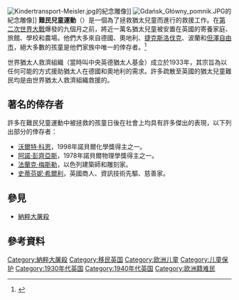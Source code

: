 {{noteTA
|G1= PP
| 1= zh-tw:難民兒童運動; zh-cn:儿童撤离行动; zh-hk:難民兒童運動; zh-mo:儿童撤离行动; zh-sg:儿童撤离行动;
}}
[[Image:Kindertransport-Meisler.jpg|thumb]]的紀念雕像]]
[[Image:Gdańsk_Główny_pomnik.JPG|thumb]]的紀念雕像]]
'''難民兒童運動'''（{{lang-de|Kindertransport}}）是一個為了拯救猶太兒童而進行的救援工作。在[[第二次世界大戰|第二次世界大戰]]爆發的九個月之前，將近一萬名猶太兒童被安置在英國的寄養家庭、旅館、學校和農場。他們大多來自德國、奧地利、[[捷克斯洛伐克|捷克斯洛伐克]]、波蘭和[[但澤自由市|但澤自由市]]，絕大多數的孩童是他們家族中唯一的倖存者。<ref>{{cite web |url=http://www.historylearningsite.co.uk/kindertransport.htm |title=Kindertransport |date=July 2009 |publisher=History Learning Site |accessdate=2 February 2014}}</ref>

世界猶太人救濟組織（當時叫中央英德猶太人基金）成立於1933年，其宗旨為以任何可能的方式援助猶太人在德國和奧地利的需求。許多疏散至英國的猶太兒童難民均是由世界猶太人救濟組織救援的。

== 著名的倖存者 ==
許多在難民兒童運動中被拯救的孩童日後在社會上均具有許多傑出的表現，以下列出部分的倖存者：

*[[沃爾特·科恩|沃爾特·科恩]]，1998年諾貝爾化學獎得主之一。
*[[阿諾·彭齊亞斯|阿諾·彭齊亞斯]]，1978年諾貝爾物理學獎得主之一。
*[[法蘭克·梅斯勒|法蘭克·梅斯勒]]，以色列建築師和雕刻家。
*[[史蒂芬妮·希爾利|史蒂芬妮·希爾利]]，英國商人、資訊技術先驅、慈善家。

== 參見 ==
*[[納粹大屠殺|納粹大屠殺]]

== 參考資料 ==
{{reflist}}

[[Category:納粹大屠殺|Category:納粹大屠殺]]
[[Category:移民英国|Category:移民英国]]
[[Category:欧洲儿童|Category:欧洲儿童]]
[[Category:儿童保护|Category:儿童保护]]
[[Category:1930年代英国|Category:1930年代英国]]
[[Category:1940年代英国|Category:1940年代英国]]
[[Category:欧洲籍难民|Category:欧洲籍难民]]